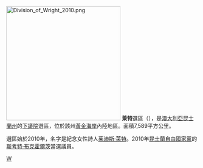 {{Unreferenced |time=2010-09-13T13:47:25+00:00 }}
[[File:Division_of_Wright_2010.png|300px]]
'''萊特'''選區（{{lang-en|Division of Wright}}），是[[澳大利亞|澳大利亞]][[昆士蘭州|昆士蘭州]]的[[澳大利亞下議院|下議院]]選區，位於該州[[黄金海岸_(澳大利亚)|黃金海岸]]內陸地區。面積7,589平方公里。

選區始於2010年，名字是紀念女性詩人[[茱迪斯·萊特|茱迪斯·萊特]]。2010年[[昆士蘭自由國家黨|昆士蘭自由國家黨]]的[[斯考特·布克霍爾茨|斯考特·布克霍爾茨]]當選議員。
[[Category:澳大利亞國會選區|W]]